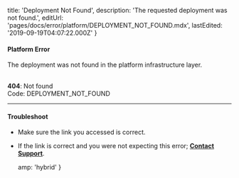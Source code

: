 
  title: 'Deployment Not Found',
  description: 'The requested deployment was not found.',
  editUrl: 'pages/docs/error/platform/DEPLOYMENT_NOT_FOUND.mdx',
  lastEdited: '2019-09-19T04:07:22.000Z'
}

#### Platform Error

The deployment was not found in the platform infrastructure layer.

<br />

<Note label={false}>
  <b>404</b>: Not found
  <br />
  Code: <InlineCode>DEPLOYMENT_NOT_FOUND</InlineCode>
</Note>

---

#### Troubleshoot

- Make sure the link you accessed is correct.
- If the link is correct and you were not expecting this error; **[Contact Support](mailto:support@zeit.co)**.


  amp: 'hybrid'
}
